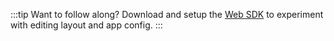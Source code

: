:::tip Want to follow along?
Download and setup the [Web SDK](../sdk-overview.mdx) to experiment with editing layout and app config.
:::
